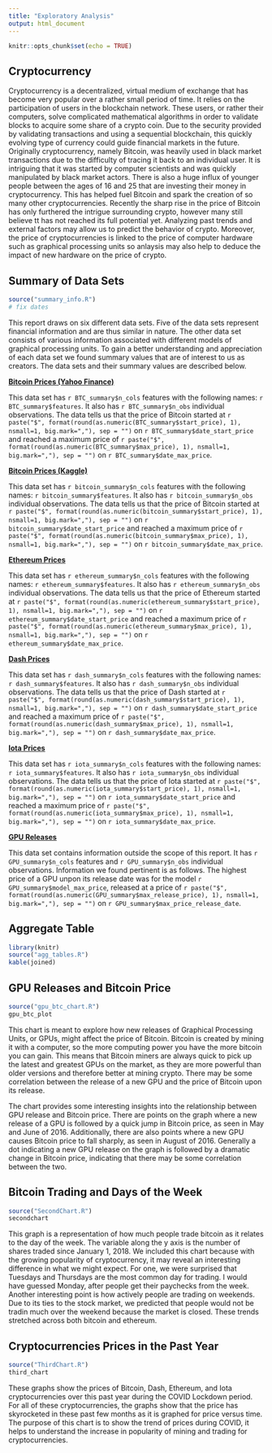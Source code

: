 ```yaml
---
title: "Exploratory Analysis"
output: html_document
---
```


```r
knitr::opts_chunk$set(echo = TRUE)
```

## Cryptocurrency 

Cryptocurrency is a decentralized, virtual medium of exchange that has become very popular over a rather small period of time. It relies on the participation of users in the blockchain network. These users, or rather their computers, solve complicated mathematical algorithms in order to validate blocks to acquire some share of a crypto coin. Due to the security provided by validating transactions and using a sequential blockchain, this quickly evolving type of currency could guide financial markets in the future. Originally cryptocurrency, namely Bitcoin, was heavily used in black market transactions due to the difficulty of tracing it back to an individual user. It is intriguing that it was started by computer scientists and was quickly manipulated by black market actors. There is also a huge influx of younger people between the ages of 16 and 25 that are investing their money in cryptocurrency. This has helped fuel Bitcoin and spark the creation of so many other cryptocurrencies. Recently the sharp rise in the price of Bitcoin has only furthered the intrigue surrounding crypto, however many still believe tt has not reached its full potential yet. Analyzing past trends and external factors may allow us to predict the behavior of crypto. Moreover, the price of cryptocurrencies is linked to the price of computer hardware such as graphical processing units so anlaysis may also help to deduce the impact of new hardware on the price of crypto. 

## Summary of Data Sets 
```r
source("summary_info.R")
# fix dates 
```

This report draws on six different data sets. Five of the data sets represent financial information and are thus similar in nature. The other data set consists of various information associated with different models of graphical processing units. To gain a better understanding and appreciation of each data set we found summary values that are of interest to us as creators. The data sets and their summary values are described below. 

[**Bitcoin Prices (Yahoo Finance)**](https://raw.githubusercontent.com/cjrieth/AC-5GroupProject/main/data/BTC-USD-YAHOO.csv)

This data set has `r BTC_summary$n_cols` features with the following names: `r BTC_summary$features`. It also has `r BTC_summary$n_obs` individual observations. The data tells us that the price of Bitcoin started at `r paste("$", format(round(as.numeric(BTC_summary$start_price), 1), nsmall=1, big.mark=","), sep = "")` on `r BTC_summary$date_start_price` and reached a maximum price of `r paste("$", format(round(as.numeric(BTC_summary$max_price), 1), nsmall=1, big.mark=","), sep = "")` on `r BTC_summary$date_max_price`. 

[**Bitcoin Prices (Kaggle)**](https://raw.githubusercontent.com/cjrieth/AC-5GroupProject/main/data/kaggle_crypto_data/bitcoin_price.csv)

This data set has `r bitcoin_summary$n_cols` features with the following names: `r bitcoin_summary$features`. It also has `r bitcoin_summary$n_obs` individual observations. The data tells us that the price of Bitcoin started at `r paste("$", format(round(as.numeric(bitcoin_summary$start_price), 1), nsmall=1, big.mark=","), sep = "")` on `r bitcoin_summary$date_start_price` and reached a maximum price of `r paste("$", format(round(as.numeric(bitcoin_summary$max_price), 1), nsmall=1, big.mark=","), sep = "")` on `r bitcoin_summary$date_max_price`. 

[**Ethereum Prices**](https://raw.githubusercontent.com/cjrieth/AC-5GroupProject/main/data/kaggle_crypto_data/ethereum_price.csv)

This data set has `r ethereum_summary$n_cols` features with the following names: `r ethereum_summary$features`. It also has `r ethereum_summary$n_obs` individual observations. The data tells us that the price of Ethereum started at `r paste("$", format(round(as.numeric(ethereum_summary$start_price), 1), nsmall=1, big.mark=","), sep = "")` on `r ethereum_summary$date_start_price` and reached a maximum price of `r paste("$", format(round(as.numeric(ethereum_summary$max_price), 1), nsmall=1, big.mark=","), sep = "")` on `r ethereum_summary$date_max_price`. 

[**Dash Prices**](https://raw.githubusercontent.com/cjrieth/AC-5GroupProject/main/data/kaggle_crypto_data/iota_price.csv)

This data set has `r dash_summary$n_cols` features with the following names: `r dash_summary$features`. It also has `r dash_summary$n_obs` individual observations. The data tells us that the price of Dash started at `r paste("$", format(round(as.numeric(dash_summary$start_price), 1), nsmall=1, big.mark=","), sep = "")` on `r dash_summary$date_start_price` and reached a maximum price of `r paste("$", format(round(as.numeric(dash_summary$max_price), 1), nsmall=1, big.mark=","), sep = "")` on `r dash_summary$date_max_price`. 

[**Iota Prices**](https://raw.githubusercontent.com/cjrieth/AC-5GroupProject/main/data/kaggle_crypto_data/iota_price.csv)

This data set has `r iota_summary$n_cols` features with the following names: `r iota_summary$features`. It also has `r iota_summary$n_obs` individual observations. The data tells us that the price of Iota started at `r paste("$", format(round(as.numeric(iota_summary$start_price), 1), nsmall=1, big.mark=","), sep = "")` on `r iota_summary$date_start_price` and reached a maximum price of `r paste("$", format(round(as.numeric(iota_summary$max_price), 1), nsmall=1, big.mark=","), sep = "")` on `r iota_summary$date_max_price`. 

[**GPU Releases**](https://raw.githubusercontent.com/cjrieth/AC-5GroupProject/main/data/gpu-cpu-history-kaggle/All_GPUs.csv)

This data set contains information outside the scope of this report. It has `r GPU_summary$n_cols` features and `r GPU_summary$n_obs` individual observations. Information we found pertinent is as follows. The highest price of a GPU unpon its release date was for the model `r GPU_summary$model_max_price`, released at a price of `r paste("$", format(round(as.numeric(GPU_summary$max_release_price), 1), nsmall=1, big.mark=","), sep = "")` on `r GPU_summary$max_price_release_date`. 

## Aggregate Table 
```r
library(knitr)
source("agg_tables.R")
kable(joined) 
```

## GPU Releases and Bitcoin Price 
```r
source("gpu_btc_chart.R")
gpu_btc_plot 
```

This chart is meant to explore how new releases of Graphical Processing Units, or GPUs, might affect the price of Bitcoin. Bitcoin is created by mining it with a computer, so the more computing power you have the more bitcoin you can gain. This means that Bitcoin miners are always quick to pick up the latest and greatest GPUs on the market, as they are more powerful than older versions and therefore better at mining crypto. There may be some correlation between the release of a new GPU and the price of Bitcoin upon its release.

The chart provides some interesting insights into the relationship between GPU release and Bitcoin price. There are points on the graph where a new release of a GPU is followed by a quick jump in Bitcoin price, as seen in May and June of 2016. Additionally, there are also points where a new GPU causes Bitcoin price to fall sharply, as seen in August of 2016. Generally a dot indicating a new GPU release on the graph is followed by a dramatic change in Bitcoin price, indicating that there may be some correlation between the two.

## Bitcoin Trading and Days of the Week 
```r
source("SecondChart.R")
secondchart
```

This graph is a representation of how much people trade bitcoin as it relates to the day of the week. The variable along the y axis is the number of shares traded since January 1, 2018. We included this chart because with the growing popularity of cryptocurrency, it may reveal an interesting difference in what we might expect. For one, we were surprised that Tuesdays and Thursdays are the most common day for trading. I would have guessed Monday, after people get their paychecks from the week. Another interesting point is how actively people are trading on weekends. Due to its ties to the stock market, we predicted that people would not be tradin much over the weekend because the market is closed. These trends stretched across both bitcoin and ethereum.

## Cryptocurrencies Prices in the Past Year 
```r
source("ThirdChart.R")
third_chart
```

These graphs show the prices of Bitcoin, Dash, Ethereum, and Iota cryptocurrencies over this past year during the COVID Lockdown period. For all of these cryptocurrencies, the graphs show that the price has skyrocketed in these past few months as it is graphed for price versus time. The purpose of this chart is to show the trend of prices during COVID, it helps to understand the increase in popularity of mining and trading for cryptocurrencies.
